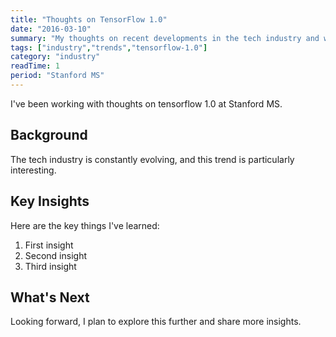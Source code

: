 ```yaml
---
title: "Thoughts on TensorFlow 1.0"
date: "2016-03-10"
summary: "My thoughts on recent developments in the tech industry and what they mean for developers."
tags: ["industry","trends","tensorflow-1.0"]
category: "industry"
readTime: 1
period: "Stanford MS"
---
```


I've been working with thoughts on tensorflow 1.0 at Stanford MS.

## Background

The tech industry is constantly evolving, and this trend is particularly interesting.

## Key Insights

Here are the key things I've learned:

1. First insight
2. Second insight
3. Third insight

## What's Next

Looking forward, I plan to explore this further and share more insights.

